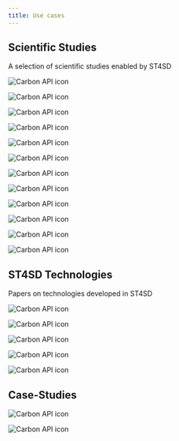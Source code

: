 ```yaml
---
title: Use cases
---
```


<!--

  Copyright IBM Inc. All Rights Reserved.
  SPDX-License-Identifier: Apache-2.0

-->

## Scientific Studies

A selection of scientific studies enabled by ST4SD

<Row className="resource-card-group">
<Column colMd={4} colLg={4} noGutterMdLeft>
  <ArticleCard
      subTitle="J. Phys. Chem. B"
      title="Model for the Simulation of the CnEm Nonionic Surfactant Family Derived from Recent Experimental Results"
      actionIcon="arrowRight"
      color="dark"
      href="https://dx.doi.org/10.1021/acs.jpcb.0c06132"
      >

![Carbon API icon](../assets/images/use-cases/parameterisation.png)

  </ArticleCard>
</Column>

<Column colMd={4} colLg={4} noGutterMdLeft>
  <ArticleCard
      subTitle="JCTC"
      title="The Role of Chemical Heterogeneity in Surfactant Adsorption at Solid−Liquid Interfaces"
      actionIcon="arrowRight"
      color="dark"
      href="https://dx.doi.org/10.1021/acs.jctc.0c00759"
      >

![Carbon API icon](../assets/images/use-cases/surface.png)

  </ArticleCard>
</Column>

<Column colMd={4} colLg={4} noGutterMdLeft>
    <ArticleCard
      subTitle='SIAM News'
      title="Computational Topology in Geometric Design: Manifolds to Molecules"
      actionIcon="arrowRight"
      color="dark"
      href="https://sinews.siam.org/Details-Page/computational-topology-in-geometric-design-manifolds-to-molecules"
      >

![Carbon API icon](../assets/images/use-cases/siam.png)

  </ArticleCard>
</Column>

<Column colMd={4} colLg={4} noGutterMdLeft>
    <ArticleCard
      subTitle='JCTC'
      title="An Efficient Algorithm for Topological Characterisation of Worm-Like and Branched Micelle Structures from Simulations"
      actionIcon="arrowRight"
      color="dark"
      href="https://dx.doi.org/10.1021/acs.jctc.0c00311"
      >

![Carbon API icon](../assets/images/use-cases/worm.png)

  </ArticleCard>
</Column>

<Column colMd={4} colLg={4} noGutterMdLeft>
    <ArticleCard
      subTitle='Polymer International'
      title="What Can Digitization Do For Formulated Product Innovation and Development?"
      actionIcon="arrowRight"
      color="dark"
      href="https://dx.doi.org/10.1002/pi.6056"
      >

![Carbon API icon](../assets/images/use-cases/polymer.png)

  </ArticleCard>
</Column>

<Column colMd={4} colLg={4} noGutterMdLeft>
    <ArticleCard
      subTitle="J. Phys. Chem. B"
      title="Toward a Standard Protocol for Micelle Simulation"
      actionIcon="arrowRight"
      color="dark"
      href="https://dx.doi.org/10.1021/acs.jpcb.6b03075"
      >

![Carbon API icon](../assets/images/use-cases/m101.png)

  </ArticleCard>
</Column>

<Column colMd={4} colLg={4} noGutterMdLeft>
    <ArticleCard
      subTitle="J. Phys. Chem. B"
      title="The Challenge to Reconcile Experimental Micellar Properties of the CnEm Nonionic Surfactant Family"
      actionIcon="arrowRight"
      color="dark"
      href="https://dx.doi.org/10.1021/acs.jpcb.8b11568"
      >

![Carbon API icon](../assets/images/use-cases/exp.png)

  </ArticleCard>
</Column>

<Column colMd={4} colLg={4} noGutterMdLeft>
    <ArticleCard
      title="Phase separation in ternary alcohol/water/hydrocarbin systems: Comparison of micro and meso scale methods"
      subTitle="In preparation"
      color="dark"
      href="javascript:void(0);"
      >

![Carbon API icon](../assets/images/use-cases/Article_06.png)

  </ArticleCard>
</Column>

<Column colMd={4} colLg={4} noGutterMdLeft>
    <ArticleCard
      title="Utilizing Machine Learning for Efficient Parameterization of Coarse Grained Molecular Force Fields"
      subTitle="J. Chem. Inf. Model"
      actionIcon="arrowRight"
      color="dark"
      href="https://pubs.acs.org/doi/abs/10.1021/acs.jcim.9b00646"
      >

![Carbon API icon](../assets/images/use-cases/ml-param-force-fields.png)

  </ArticleCard>
</Column>

<Column colMd={4} colLg={4} noGutterMdLeft>
    <ArticleCard
      title="Bayesian optimization for accelerated drug discovery"
      subTitle="IBM J. Of Res. and Dev."
      actionIcon="arrowRight"
      color="dark"
      href="https://ieeexplore.ieee.org/document/8539993"
      >

![Carbon API icon](../assets/images/use-cases/bayesopt-drug-discovery.png)

  </ArticleCard>
</Column>

<Column colMd={4} colLg={4} noGutterMdLeft>
    <ArticleCard
      title="Using Bayesian Optimization to Accelerate Virtual Screening for the Discovery of Therapeutics Appropriate for Repurposing for COVID-19"
      subTitle="Pre-Print"
      actionIcon="arrowRight"
      color="dark"
      href="https://arxiv.org/abs/2005.07121"
      >

![Carbon API icon](../assets/images/use-cases/bayesopt-covid.png)

  </ArticleCard>
</Column>

<Column colMd={4} colLg={4} noGutterMdLeft>
    <ArticleCard
      title="Accelerating computational discovery of porous solids through improved navigation of energy-structure-function maps"
      subTitle="J. Science Advances"
      actionIcon="arrowRight"
      color="dark"
      href="https://www.science.org/doi/full/10.1126/sciadv.abi4763"
      >

![Carbon API icon](../assets/images/use-cases/acc-disc-porous.png)

  </ArticleCard>
</Column>
</Row>

## ST4SD Technologies

Papers on technologies developed in ST4SD

<Row className="resource-card-group">

<Column colMd={4} colLg={4} noGutterMdLeft>
    <ArticleCard
      title="Fast, Transparent, and High-Fidelity Memoization Cache-Keys for Computational Workflows"
      subTitle="IEEE Services 2022"
      actionIcon="arrowRight"
      color="dark"
      href="https://ieeexplore.ieee.org/document/9860151"
      >

![Carbon API icon](../assets/images/use-cases/memoization.png)

  </ArticleCard>
</Column>

<Column colMd={4} colLg={4} noGutterMdLeft>
    <ArticleCard
      title="Towards an Approximation-Aware Computational Workflow Framework for Accelerating Large-Scale Discovery Tasks"
      subTitle="ApPLIED 2022"
      actionIcon="arrowRight"
      color="dark"
      href="https://dl.acm.org/doi/10.1145/3524053.3542746"
      >

![Carbon API icon](../assets/images/use-cases/approximation-aware-wf.png)

  </ArticleCard>
</Column>

<Column colMd={4} colLg={4} noGutterMdLeft>
    <ArticleCard
      title="Powerful, transferable representations for molecules through intelligent task selection in deep multitask networks"
      subTitle="J. Physical Chemistry Chemical Physics"
      actionIcon="arrowRight"
      color="dark"
      href="https://pubs.rsc.org/en/content/articlelanding/2020/cp/d0cp02319a/unauth"
      >

![Carbon API icon](../assets/images/use-cases/powerful-rep-molecules.png)

  </ArticleCard>
</Column>

<Column colMd={4} colLg={4} noGutterMdLeft>
    <ArticleCard
      title="Efficient and Scalable Batch Bayesian Optimization Using K-Means"
      subTitle="Pre-Print"
      actionIcon="arrowRight"
      color="dark"
      href="https://arxiv.org/abs/1806.01159"
      >

![Carbon API icon](../assets/images/use-cases/eff-scalable-batch-bayesopt.png)

  </ArticleCard>
</Column>

<Column colMd={4} colLg={4} noGutterMdLeft>
    <ArticleCard
      title="Accelerating materials discovery using artificial intelligence, high performance computing and robotics"
      subTitle="npj Comp. Materials"
      actionIcon="arrowRight"
      color="dark"
      href="https://www.nature.com/articles/s41524-022-00765-z"
      >

![Carbon API icon](../assets/images/use-cases/acc-mat-disc-using-ai-hpc.png)

  </ArticleCard>
</Column>

</Row>

## Case-Studies

<Row className="resource-card-group">
<Column colMd={4} colLg={4} noGutterMdLeft>
  <ArticleCard
      title="IBM Researchers develop easy-to-use virtual experiments for Unilever chemists"
      actionIcon="arrowRight"
      color="dark"
      href="https://www.ibm.com/blogs/research/2020/07/ibm-researchers-develop-easy-to-use-virtual-experiments-for-unilever-chemists/"
      >

![Carbon API icon](../assets/images/use-cases/unilever.png)

  </ArticleCard>
</Column>

<Column colMd={4} colLg={4} noGutterMdLeft>
  <ArticleCard
      title="Virtual formulation of polymeric systems"
      actionIcon="arrowRight"
      color="dark"
      href="https://www.hartree.stfc.ac.uk/publications/case-studies/2020/06/12/computational-formulation-for-polymers/">

![Carbon API icon](../assets/images/use-cases/johnson-matthey.png)

  </ArticleCard>
</Column>

</Row>
